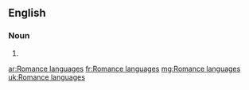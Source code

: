 ==English==

===Noun===
{{head|en|plural}}

# {{plural of|Romance language|lang=en}}

[[ar:Romance languages]]
[[fr:Romance languages]]
[[mg:Romance languages]]
[[uk:Romance languages]]